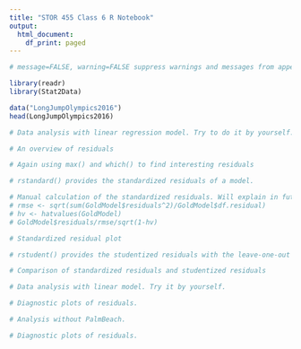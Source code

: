 ---
title: "STOR 455 Class 6 R Notebook"
output:
  html_document:
    df_print: paged
---
 
```{r message=FALSE, warning=FALSE}
# message=FALSE, warning=FALSE suppress warnings and messages from appearing in knitted files

library(readr)
library(Stat2Data)
```

```{r}
data("LongJumpOlympics2016")
head(LongJumpOlympics2016)
```

```{r}
# Data analysis with linear regression model. Try to do it by yourself.

```

```{r}
# An overview of residuals

# Again using max() and which() to find interesting residuals

```

```{r}
# rstandard() provides the standardized residuals of a model. 

# Manual calculation of the standardized residuals. Will explain in future classes.
# rmse <- sqrt(sum(GoldModel$residuals^2)/GoldModel$df.residual)
# hv <- hatvalues(GoldModel)
# GoldModel$residuals/rmse/sqrt(1-hv)

```

```{r}
# Standardized residual plot

```

```{r}
# rstudent() provides the studentized residuals with the leave-one-out rmse.

```

```{r}
# Comparison of standardized residuals and studentized residuals

```


```{r}
# Data analysis with linear model. Try it by yourself.

```

```{r}
# Diagnostic plots of residuals.

```

```{r}
# Analysis without PalmBeach.

```

```{r}
# Diagnostic plots of residuals.

```
